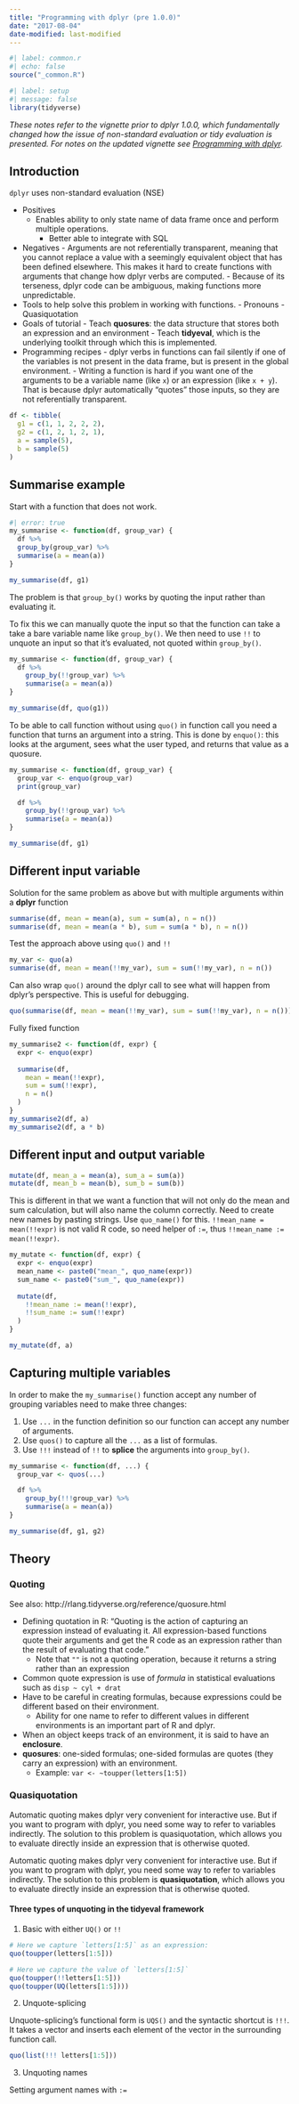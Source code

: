 ```yaml
---
title: "Programming with dplyr (pre 1.0.0)"
date: "2017-08-04"
date-modified: last-modified
---
```


```r
#| label: common.r
#| echo: false
source("_common.R")
```

```r
#| label: setup
#| message: false
library(tidyverse)
```

*These notes refer to the vignette prior to dplyr 1.0.0, which fundamentally changed how the issue of non-standard evaluation or tidy evaluation is presented. For notes on the updated vignette see [Programming with dplyr](02-programming-dplyr.qmd).*

## Introduction
`dplyr` uses non-standard evaluation (NSE)

- Positives
    - Enables ability to only state name of data frame once and perform multiple operations.
		- Better able to integrate with SQL
- Negatives
		- Arguments are not referentially transparent, meaning that you cannot replace a value with a seemingly equivalent object that has been defined elsewhere. This makes it hard to create functions with arguments that change how dplyr verbs are computed.
		- Because of its terseness, dplyr code can be ambiguous, making functions more unpredictable.
- Tools to help solve this problem in working with functions.
		- Pronouns
		- Quasiquotation
- Goals of tutorial
		- Teach **quosures**: the data structure that stores both an expression and an environment
		- Teach **tidyeval**, which is the underlying toolkit through which this is implemented.
- Programming recipes
	  - dplyr verbs in functions can fail silently if one of the variables is not present in the data frame, but is present in the global environment.
	  - Writing a function is hard if you want one of the arguments to be a variable name (like `x`) or an expression (like `x + y`). That is because dplyr automatically "quotes" those inputs, so they are not referentially transparent.

```r
df <- tibble(
  g1 = c(1, 1, 2, 2, 2),
  g2 = c(1, 2, 1, 2, 1),
  a = sample(5), 
  b = sample(5)
)
```

## Summarise example

Start with a function that does not work.

```r
#| error: true
my_summarise <- function(df, group_var) {
  df %>%
  group_by(group_var) %>%
  summarise(a = mean(a))
}

my_summarise(df, g1)
```

The problem is that `group_by()` works by quoting the input rather than evaluating it.

To fix this we can manually quote the input so that the function can take a take a bare variable name like `group_by()`. We then need to use `!!` to unquote an input so that it's evaluated, not quoted within `group_by()`.

```r
my_summarise <- function(df, group_var) {
  df %>%
    group_by(!!group_var) %>%
    summarise(a = mean(a))
}

my_summarise(df, quo(g1))
```

To be able to call function without using `quo()` in function call you need a function that turns an argument into a string. This is done by `enquo()`: this looks at the argument, sees what the user typed, and returns that value as a quosure.

```r
my_summarise <- function(df, group_var) {
  group_var <- enquo(group_var)
  print(group_var)

  df %>%
    group_by(!!group_var) %>%
    summarise(a = mean(a))
}

my_summarise(df, g1)
```

## Different input variable

Solution for the same problem as above but with multiple arguments within a **dplyr** function

```r
summarise(df, mean = mean(a), sum = sum(a), n = n())
summarise(df, mean = mean(a * b), sum = sum(a * b), n = n())
```

Test the approach above using `quo()` and `!!`
```r
my_var <- quo(a)
summarise(df, mean = mean(!!my_var), sum = sum(!!my_var), n = n())
```

Can also wrap `quo()` around the dplyr call to see what will happen from dplyr's perspective. This is useful for debugging.

```r
quo(summarise(df, mean = mean(!!my_var), sum = sum(!!my_var), n = n()))
```

Fully fixed function

```r
my_summarise2 <- function(df, expr) {
  expr <- enquo(expr)
  
  summarise(df, 
    mean = mean(!!expr),
    sum = sum(!!expr),
    n = n()
  )
}
my_summarise2(df, a)
my_summarise2(df, a * b)
```

## Different input and output variable

```r
mutate(df, mean_a = mean(a), sum_a = sum(a))
mutate(df, mean_b = mean(b), sum_b = sum(b))
```

This is different in that we want a function that will not only do the mean and sum calculation, but will also name the column correctly. Need to create new names by pasting strings. Use `quo_name()` for this. `!!mean_name = mean(!!expr)` is not valid R code, so need helper of `:=`, thus `!!mean_name := mean(!!expr)`.

```r
my_mutate <- function(df, expr) {
  expr <- enquo(expr)
  mean_name <- paste0("mean_", quo_name(expr))
  sum_name <- paste0("sum_", quo_name(expr))
  
  mutate(df, 
    !!mean_name := mean(!!expr), 
    !!sum_name := sum(!!expr)
  )
}

my_mutate(df, a)
```

## Capturing multiple variables

In order to make the `my_summarise()` function accept any number of grouping variables need to make three changes:

1. Use `...` in the function definition so our function can accept any number of arguments.
2. Use `quos()` to capture all the `...` as a list of formulas.
3. Use `!!!` instead of `!!` to **splice** the arguments into `group_by()`.

```r
my_summarise <- function(df, ...) {
  group_var <- quos(...)

  df %>%
    group_by(!!!group_var) %>%
    summarise(a = mean(a))
}

my_summarise(df, g1, g2)
```

## Theory

### Quoting

See also: http://rlang.tidyverse.org/reference/quosure.html

- Defining quotation in R: "Quoting is the action of capturing an expression instead of evaluating it. All expression-based functions quote their arguments and get the R code as an expression rather than the result of evaluating that code."
    - Note that `""` is not a quoting operation, because it returns a string rather than an expression
- Common quote expression is use of *formula* in statistical evaluations such as `disp ~ cyl + drat`
- Have to be careful in creating formulas, because expressions could be different based on their environment.
    - Ability for one name to refer to different values in  different environments is an important part of R and dplyr.
- When an object keeps track of an environment, it is said to have an **enclosure**.
- **quosures**: one-sided formulas; one-sided formulas are quotes (they carry an expression) with an environment.
    - Example: `var <- ~toupper(letters[1:5])`

### Quasiquotation
Automatic quoting makes dplyr very convenient for interactive use. But if you want to program with dplyr, you need some way to refer to variables indirectly. The solution to this problem is quasiquotation, which allows you to evaluate directly inside an expression that is otherwise quoted.

Automatic quoting makes dplyr very convenient for interactive use. But if you want to program with dplyr, you need some way to refer to variables indirectly. The solution to this problem is **quasiquotation**, which allows you to evaluate directly inside an expression that is otherwise quoted.

#### Three types of unquoting in the tidyeval framework

1. Basic with either `UQ()` or `!!`

```r
# Here we capture `letters[1:5]` as an expression:
quo(toupper(letters[1:5]))

# Here we capture the value of `letters[1:5]`
quo(toupper(!!letters[1:5]))
quo(toupper(UQ(letters[1:5])))
```

2. Unquote-splicing

Unquote-splicing's functional form is `UQS()` and the syntactic shortcut is `!!!`. It takes a vector and inserts each element of the vector in the surrounding function call.

```r
quo(list(!!! letters[1:5]))
```

3. Unquoting names

Setting argument names with `:=`
